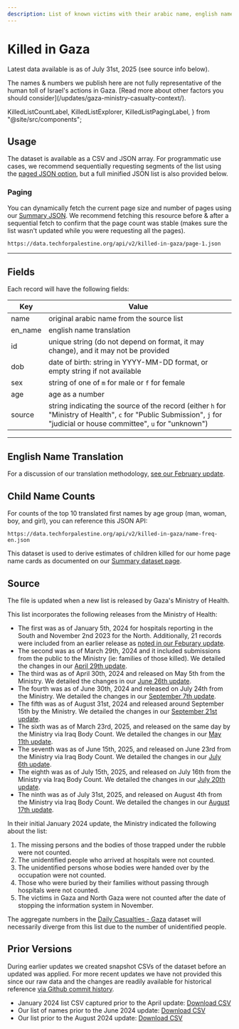 ```yaml
---
description: List of known victims with their arabic name, english name, birth date, gender, and ID number. Derived from a list issued by health officials in Gaza. Available in JSON and CSV formats. Useful applications include tributes, demographics, search, family analysis.
---
```


# Killed in Gaza

Latest data available is as of July 31st, 2025 (see source info below).


<DocWarningBubble>
  The names & numbers we publish here are not fully representative of the human
  toll of Israel's actions in Gaza. [Read more about other factors you should
  consider](/updates/gaza-ministry-casualty-context/).
</DocWarningBubble>

  KilledListCountLabel,
  KilledListExplorer,
  KilledListPagingLabel,
} from "@site/src/components";

<KilledListCountLabel />
<KilledListExplorer />

## Usage

The dataset is available as a CSV and JSON array. For programmatic use cases, we recommend sequentially requesting segments of the list using the [paged JSON option](#paging), but a full minified JSON list is also provided below.


<JSONFileLinks resource="KilledInGaza_V2" minifiedOnly />

### Paging

<KilledListPagingLabel />

You can dynamically fetch the current page size and number of pages using our [Summary JSON](/docs/summary). We recommend fetching this resource before & after a sequential fetch to confirm that the page count was stable (makes sure the list wasn't updated while you were requesting all the pages).

```
https://data.techforpalestine.org/api/v2/killed-in-gaza/page-1.json
```

---

## Fields

Each record will have the following fields:

| Key     | Value                                                                                                                                                                   |
| ------- | ----------------------------------------------------------------------------------------------------------------------------------------------------------------------- |
| name    | original arabic name from the source list                                                                                                                               |
| en_name | english name translation                                                                                                                                                |
| id      | unique string (do not depend on format, it may change), and it may not be provided                                                                                      |
| dob     | date of birth: string in YYYY-MM-DD format, or empty string if not available                                                                                            |
| sex     | string of one of `m` for male or `f` for female                                                                                                                         |
| age     | age as a number                                                                                                                                                         |
| source  | string indicating the source of the record (either `h` for "Ministry of Health", `c` for "Public Submission", `j` for "judicial or house committee", `u` for "unknown") |

---

## English Name Translation

For a discussion of our translation methodology, [see our February update](/updates/killed-in-gaza-update-1).

## Child Name Counts

For counts of the top 10 translated first names by age group (man, woman, boy, and girl), you can reference this JSON API:

```
https://data.techforpalestine.org/api/v2/killed-in-gaza/name-freq-en.json
```

This dataset is used to derive estimates of children killed for our home page name cards as documented on our [Summary dataset page](/docs/summary/#killed-children-by-name-usage).

## Source

The file is updated when a new list is released by Gaza's Ministry of Health.

This list incorporates the following releases from the Ministry of Health:

- The first was as of January 5th, 2024 for hospitals reporting in the South and November 2nd 2023 for the North. Additionally, 21 records were included from an earlier release as [noted in our Feburary update](/updates/killed-in-gaza-update-1#notable-changes).
- The second was as of March 29th, 2024 and it included submissions from the public to the Ministry (ie: families of those killed). We detailed the changes in our [April 29th update](/updates/killed-in-gaza-update-2).
- The third was as of April 30th, 2024 and released on May 5th from the Ministry. We detailed the changes in our [June 26th update](/updates/killed-in-gaza-update-3).
- The fourth was as of June 30th, 2024 and released on July 24th from the Ministry. We detailed the changes in our [September 7th update](/updates/killed-in-gaza-update-4).
- The fifth was as of August 31st, 2024 and released around September 15th by the Ministry. We detailed the changes in our [September 21st update](/updates/killed-in-gaza-update-5).
- The sixth was as of March 23rd, 2025, and released on the same day by the Ministry via Iraq Body Count. We detailed the changes in our [May 11th update](/updates/killed-in-gaza-update-6).
- The seventh was as of June 15th, 2025, and released on June 23rd from the Ministry via Iraq Body Count. We detailed the changes in our [July 6th update](/updates/killed-in-gaza-update-2025-06-15).
- The eighth was as of July 15th, 2025, and released on July 16th from the Ministry via Iraq Body Count. We detailed the changes in our [July 20th update](/updates/killed-in-gaza-update-2025-07-15).
- The ninth was as of July 31st, 2025, and released on August 4th from the Ministry via Iraq Body Count. We detailed the changes in our [August 17th update](/updates/killed-in-gaza-update-2025-08-17).

In their initial January 2024 update, the Ministry indicated the following about the list:

1. The missing persons and the bodies of those trapped under the rubble were not counted.
2. The unidentified people who arrived at hospitals were not counted.
3. The unidentified persons whose bodies were handed over by the occupation were not counted.
4. Those who were buried by their families without passing through hospitals were not counted.
5. The victims in Gaza and North Gaza were not counted after the date of stopping the information system in November.

The aggregate numbers in the [Daily Casualties - Gaza](/docs/casualties-daily) dataset will necessarily diverge from this list due to the number of unidentified people.

## Prior Versions

During earlier updates we created snapshot CSVs of the dataset before an updated was applied. For more recent updates we have not provided this since our raw data and the changes are readily available for historical reference [via Github commit history](https://github.com/TechForPalestine/palestine-datasets/commits/main/killed-in-gaza.json).

- January 2024 list CSV captured prior to the April update: <a href="/sources/20240413killed-in-gaza.csv">Download CSV</a>
- Our list of names prior to the June 2024 update: <a href="/sources/20240808killed-in-gaza.csv">Download CSV</a>
- Our list prior to the August 2024 update: <a href="/sources/20240921killed-in-gaza.csv">Download CSV</a>
